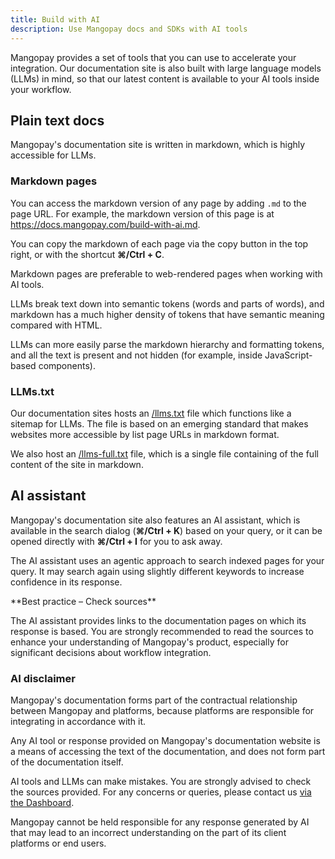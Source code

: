 ```yaml
---
title: Build with AI
description: Use Mangopay docs and SDKs with AI tools
---
```


Mangopay provides a set of tools that you can use to accelerate your integration. Our documentation site is also built with large language models (LLMs) in mind, so that our latest content is available to your AI tools inside your workflow. 

## Plain text docs

Mangopay's documentation site is written in markdown, which is highly accessible for LLMs. 

### Markdown pages

You can access the markdown version of any page by adding `.md` to the page URL. For example, the markdown version of this page is at https://docs.mangopay.com/build-with-ai.md.

You can copy the markdown of each page via the copy button in the top right, or with the shortcut **⌘/Ctrl + C**. 

Markdown pages are preferable to web-rendered pages when working with AI tools. 

LLMs break text down into semantic tokens (words and parts of words), and markdown has a much higher density of tokens that have semantic meaning compared with HTML. 

LLMs can more easily parse the markdown hierarchy and formatting tokens, and all the text is present and not hidden (for example, inside JavaScript-based components).

### LLMs.txt

Our documentation sites hosts an [/llms.txt](https://docs.mangopay.com/llms.txt) file which functions like a sitemap for LLMs. The file is based on an emerging standard that makes websites more accessible by list page URLs in markdown format. 

We also host an [/llms-full.txt](https://docs.mangopay.com/llms-full.txt) file, which is a single file containing of the full content of the site in markdown.

## AI assistant

Mangopay's documentation site also features an AI assistant, which is available in the search dialog (**⌘/Ctrl + K**) based on your query, or it can be opened directly with **⌘/Ctrl + I** for you to ask away.

The AI assistant uses an agentic approach to search indexed pages for your query. It may search again using slightly different keywords to increase confidence in its response. 

<Check>
**Best practice – Check sources** 

The AI assistant provides links to the documentation pages on which its response is based. You are strongly recommended to read the sources to enhance your understanding of Mangopay's product, especially for significant decisions about workflow integration. 
</Check>

### AI disclaimer

Mangopay's documentation forms part of the contractual relationship between Mangopay and platforms, because platforms are responsible for integrating in accordance with it.

Any AI tool or response provided on Mangopay's documentation website is a means of accessing the text of the documentation, and does not form part of the documentation itself.

AI tools and LLMs can make mistakes. You are strongly advised to check the sources provided. For any concerns or queries, please contact us <a href="https://hub.mangopay.com/" target="_blank">via the Dashboard</a>.

Mangopay cannot be held responsible for any response generated by AI that may lead to an incorrect understanding on the part of its client platforms or end users.